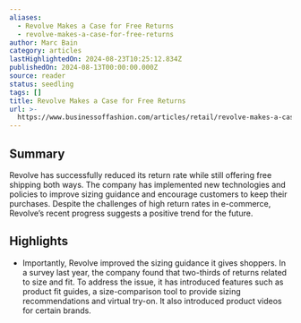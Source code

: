 ```yaml
---
aliases:
  - Revolve Makes a Case for Free Returns
  - revolve-makes-a-case-for-free-returns
author: Marc Bain
category: articles
lastHighlightedOn: 2024-08-23T10:25:12.834Z
publishedOn: 2024-08-13T00:00:00.000Z
source: reader
status: seedling
tags: []
title: Revolve Makes a Case for Free Returns
url: >-
  https://www.businessoffashion.com/articles/retail/revolve-makes-a-case-for-free-returns/?utm_source=newsletter_technology&utm_medium=email&utm_campaign=Technology_140824&utm_term=L6AWZ5I7XRFM5JOLFT72KRJQ6U&utm_content=top_story_1_title
---
```

## Summary

Revolve has successfully reduced its return rate while still offering free shipping both ways. The company has implemented new technologies and policies to improve sizing guidance and encourage customers to keep their purchases. Despite the challenges of high return rates in e-commerce, Revolve’s recent progress suggests a positive trend for the future.

## Highlights

- Importantly, Revolve improved the sizing guidance it gives shoppers. In a survey last year, the company found that two-thirds of returns related to size and fit. To address the issue, it has introduced features such as product fit guides, a size-comparison tool to provide sizing recommendations and virtual try-on. It also introduced product videos for certain brands.
